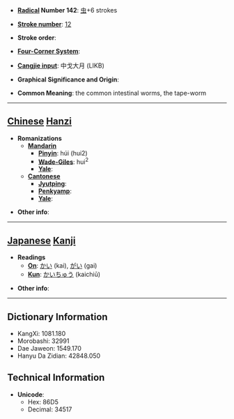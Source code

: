 * '''[[Wiktionary:Chinese radical index| Radical]] Number 142''': [[Wiktionary:Chinese radical index 虫|虫]]+6 strokes

* '''[[Wiktionary:Chinese total strokes index|Stroke number]]''': [[Wiktionary:Chinese total strokes index 12|12]]

* '''Stroke order''': 

* '''[[Wiktionary:Chinese four corner index|Four-Corner System]]''': 

* '''[[Wiktionary:Chinese Cangjie index|Cangjie input]]''': 中戈大月 (LIKB)

* '''Graphical Significance and Origin''': 

* '''Common Meaning''': the common intestinal worms, the tape-worm

----

== [[Chinese]] [[Hanzi]] ==

* '''Romanizations'''
** '''[[Mandarin]]'''
*** '''[[Pinyin]]''': húi (hui2)
*** '''[[Wade-Giles]]''': hui<sup>2</sup>
*** '''[[Yale]]''': 
** '''[[Cantonese]]'''
*** '''[[Jyutping]]''':
*** '''[[Penkyamp]]''': 
*** '''[[Yale]]''': 

* '''Other info''': 

----

== [[Japanese]] [[Kanji]] ==

* '''Readings'''
** '''[[On]]''': [[かい]] (kai), [[がい]] (gai)
** '''[[Kun]]''': [[かいちゅう]] (kaichiū)

* '''Other info''':  

----

== Dictionary Information ==

* KangXi: 1081.180
* Morobashi: 32991
* Dae Jaweon: 1549.170
* Hanyu Da Zidian: 42848.050

== Technical Information ==

* '''Unicode''':
** Hex: 86D5
** Decimal: 34517